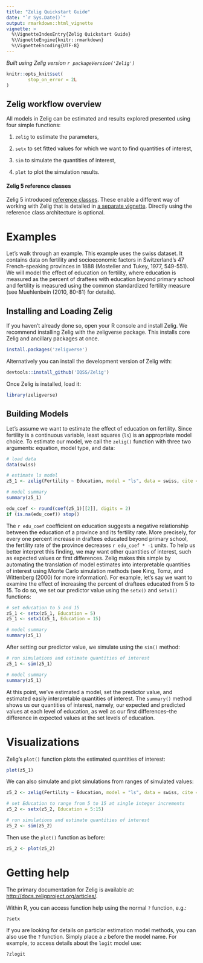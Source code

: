 ```yaml
---
title: "Zelig Quickstart Guide"
date: "`r Sys.Date()`"
output: rmarkdown::html_vignette
vignette: >
  %\VignetteIndexEntry{Zelig Quickstart Guide}
  %\VignetteEngine{knitr::rmarkdown}
  %\VignetteEncoding{UTF-8}
---
```


*Built using Zelig version `r packageVersion('Zelig')`*

```r
knitr::opts_knit$set(
        stop_on_error = 2L
)
```

## Zelig workflow overview

All models in Zelig can be estimated and results explored presented using four simple functions:

1. `zelig` to estimate the parameters,

2. `setx` to set fitted values for which we want to find quantities of interest,

3. `sim` to simulate the quantities of interest,

4. `plot` to plot the simulation results.

#### Zelig 5 reference classes

Zelig 5 introduced [reference classes](http://adv-r.had.co.nz/R5.html). These
enable a different way of working with Zelig that is detailed in [a separate vignette](zelig5_vs_zelig4.html). 
Directly using the reference class architecture is optional.

# Examples

Let’s walk through an example. This example uses the swiss dataset. It contains
data on fertility and socioeconomic factors in Switzerland’s 47 French-speaking provinces in 1888 (Mosteller and Tukey, 1977, 549-551). We will model the effect of education on fertility, where education is measured as the percent of draftees with education beyond primary school and fertility is measured using the common standardized fertility measure (see Muehlenbein (2010, 80-81) for details).

## Installing and Loading Zelig

If you haven't already done so, open your R console and install Zelig. We
recommend installing Zelig with the zeligverse package. This installs core
Zelig and ancillary packages at once.

```r
install.packages('zeligverse')
```

Alternatively you can install the development version of Zelig with:

```r
devtools::install_github('IQSS/Zelig')
```

Once Zelig is installed, load it:

```r
library(zeligverse)
```

## Building Models

Let’s assume we want to estimate the effect of education on fertility. Since
fertility is a continuous variable, least squares (`ls`) is an appropriate model
choice. To estimate our model, we call the `zelig()` function with three two
arguments: equation, model type, and data:

```r
# load data
data(swiss)

# estimate ls model
z5_1 <- zelig(Fertility ~ Education, model = "ls", data = swiss, cite = FALSE)

# model summary
summary(z5_1)
```

```r
edu_coef <- round(coef(z5_1)[[2]], digits = 2)
if (is.na(edu_coef)) stop()
```

The `r edu_coef` coefficient on education suggests a negative relationship
between the education of a province and its fertility rate. More precisely,
for every one percent increase in draftees educated beyond primary school, the
fertility rate of the province decreases `r edu_coef * -1` units. To help us
better interpret this finding, we may want other quantities of interest, such as
expected values or first differences. Zelig makes this simple by automating the
translation of model estimates into interpretable quantities of interest using
Monte Carlo simulation methods (see King, Tomz, and Wittenberg (2000) for more
information). For example, let’s say we want to examine the effect of increasing
the percent of draftees educated from 5 to 15. To do so, we set our predictor
value using the `setx()` and `setx1()` functions:

```r
# set education to 5 and 15
z5_1 <- setx(z5_1, Education = 5)
z5_1 <- setx1(z5_1, Education = 15)

# model summary
summary(z5_1)
```

After setting our predictor value, we simulate using the `sim()` method:

```r
# run simulations and estimate quantities of interest
z5_1 <- sim(z5_1)

# model summary
summary(z5_1)
```

At this point, we’ve estimated a model, set the predictor value, and estimated
easily interpretable quantities of interest. The `summary()` method shows us our
quantities of interest, namely, our expected and predicted values at each level
of education, as well as our first differences–the difference in expected values
at the set levels of education.

# Visualizations

Zelig’s `plot()` function plots the estimated quantities of interest:

```r
plot(z5_1)
```

We can also simulate and plot simulations from ranges of simulated values:

```r

z5_2 <- zelig(Fertility ~ Education, model = "ls", data = swiss, cite = FALSE)

# set Education to range from 5 to 15 at single integer increments
z5_2 <- setx(z5_2, Education = 5:15)

# run simulations and estimate quantities of interest
z5_2 <- sim(z5_2)
```

Then use the `plot()` function as before:

```r
z5_2 <- plot(z5_2)
```

# Getting help

The primary documentation for Zelig is available at: <http://docs.zeligproject.org/articles/>.

Within R, you can access function help using the normal `?` function, e.g.:

```r
?setx
```

If you are looking for details on particlar estimation model methods, you can
also use the `?` function. Simply place a `z` before the model name. For
example, to access details about the `logit` model use:

```r
?zlogit
```
